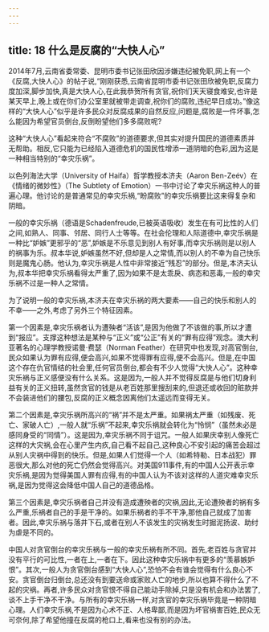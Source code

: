 ```yaml
---
---
---
```

title: 18 什么是反腐的“大快人心”
---



2014年7月,云南省委常委、昆明市委书记张田欣因涉嫌违纪被免职,网上有一个《反腐,大快人心》的帖子说,“刚刚获悉,云南省昆明市委书记张田欣被免职,反腐力度加深,脚步加快,真是大快人心,在此我恭贺所有贪官,祝你们天天寝食难安,也许是某天早上,晚上或在你们办公室里就被带走调查,祝你们的腐败,违纪早日成功。”像这样的“大快人心”似乎是许多民众对反腐成果的自然反应,问题是,腐败是一件坏事,怎么能因为希望官员倒台,反倒盼望他们多多腐败呢?

这种“大快人心”看起来符合“不腐败”的道德要求,但其实对提升国民的道德素质并无帮助。相反,它只能为已经陷入道德危机的国民性增添一道阴暗的色彩,因为这是一种相当特别的“幸灾乐祸”。

以色列海法大学（University of Haifa）哲学教授本济夫（Aaron Ben-Zeév）在《情绪的微妙性》（The Subtlety of Emotion）一书中讨论了幸灾乐祸这种人的普遍心理。他讨论的是普通常见的幸灾乐祸,“盼腐败”的幸灾乐祸要比这来得复杂和阴暗。

一般的幸灾乐祸（德语是Schadenfreude,已被英语吸收）发生在有可比性的人们之间,如熟人、同事、邻居、同行人士等等。在社会伦理和人际道德中,幸灾乐祸是一种比“妒嫉”更邪乎的“恶”,妒嫉是不乐意见到别人有好事,而幸灾乐祸则是以别人的祸事为乐。叔本华说,妒嫉虽然不好,但却是人之常情,而以别人的不幸为自己快乐则是魔鬼心肠。他认为,幸灾乐祸是人性中非常接近“残忍”的部分。但是,本济夫认为,叔本华把幸灾乐祸看得太严重了,因为如果不是太乖戾、病态和恶毒,一般的幸灾乐祸不过是一种人之常情。

为了说明一般的幸灾乐祸,本济夫在幸灾乐祸的两大要素——自己的快乐和别人的不幸——之外,考虑了另外三个特征因素。

第一个因素是,幸灾乐祸者认为遭殃者“活该”,是因为他做了不该做的事,所以才遭到“报应”。支撑这种想法是某种与“正义”或“公正”有关的“罪有应得”观念。澳大利亚著名的心理学教授诺曼·费瑟（Norman Feather）在研究中也发现,对高官倒台,民众如果认为罪有应得,便会高兴,如果不觉得罪有应得,便不会高兴。但是,在中国这个存在仇官情结的社会里,任何官员倒台,都会有不少人觉得“大快人心”。这种幸灾乐祸与正义感便没有什么关系。这是因为,一般人并不觉得反腐是与他们切身利益有关的正义扭转,虽然贪官的钱是从老百姓那里搜刮来的,但退还或收回的赃款并不会装进他们的腰包,反腐的正义概念因离他们太遥远而变得无关。

第二个因素是,幸灾乐祸所高兴的“祸”并不是太严重。如果祸太严重（如残废、死亡、家破人亡）,一般人就“乐祸”不起来,幸灾乐祸就会转化为“怜悯”（虽然未必是感同身受的“同情”）。这是因为,幸灾乐祸不同于诅咒。一般人如果庆幸别人像死亡这样的大灾祸,会在心里产生内疚,自己看不起自己,这种良心不安引起的痛苦会超过从别人灾祸中得到的快乐。但是,如果人们觉得一个人（如希特勒、日本战犯）罪恶很大,那么对他的死亡仍然会觉得高兴。对美国911事件,有的中国人公开表示幸灾乐祸,是因为觉得美国人罪有应得,有的中国人认为不该对这样的人道灾难幸灾乐祸,是因为觉得这会降低中国人自己的道德品格。

第三个因素是,幸灾乐祸者自己并没有造成遭殃者的灾祸,因此,无论遭殃者的祸有多么严重,乐祸者自己的手是干净的。如果乐祸者的手不干净,那他自己就成了加害者。因此,幸灾乐祸与落井下石,或者在别人不该发生的灾祸发生时掘泥扬波、助纣为虐是不同的。

中国人对贪官倒台的幸灾乐祸与一般的幸灾乐祸有所不同。首先,老百姓与贪官并没有平行的可比性,一者在上,一者在下。因此这种幸灾乐祸中有更多的“羡慕嫉妒恨”。其次,一般人为贪官倒台感到“大快人心”,恐怕不会有谁会觉得有什么良心不安。贪官倒台归倒台,总还没有到要送命或家败人亡的地步,所以也算不得什么了不起的灾祸。再者,许多民众对贪官恨不得自己能动手除掉,只是没有机会和办法罢了,谈不上手干净不干净。与所有的幸灾乐祸一样,对贪官的幸灾乐祸毕竟是一种阴暗心理。人们幸灾乐祸,不是因为心术不正、人格卑鄙,而是因为坏官祸害百姓,民众无可奈何,除了希望他撞在反腐的枪口上,看来也没有别的办法。